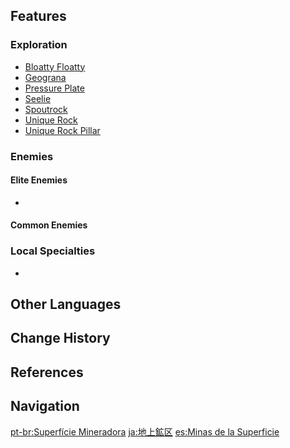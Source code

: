 {{Location Infobox
|image        = The Surface.png
|type         = Subarea
|region       = Liyue
|area         = The Chasm
}}
{{Location Intro|description=<p></p>}}
<!--
==Points of Interest==
{| class="article-table alternating-colors-table tdc1" style="width: 100%;"
! style="width: 200px;" | Name
! Description
|- id="Name"
| [[File:Image.png|180px]]<br />Name
| Short description
|}

==Quests==
{{Quests by Category List|heo=1}}
-->
==Features==
===Exploration===
* [[Bloatty Floatty]]
* [[Geograna]]
* [[Pressure Plate]]
* [[Seelie]]
* [[Spoutrock]]
* [[Unique Rock]]
* [[Unique Rock Pillar]]

===Enemies===
====Elite Enemies====
* {{Enemy|Geovishap}}

====Common Enemies====
{{Column|2|
* {{Enemy|Hilichurl}}
* {{Enemy|Rock Shield Hilichurl Guard}}
* {{Enemy|Hilichurl Grenadier}}
* {{Enemy|Electro Hilichurl Shooter}}
* {{Enemy|Pyro Hilichurl Shooter}}
* {{Enemy|Geo Samachurl}}
* {{Enemy|Treasure Hoarders: Crusher}}
* {{Enemy|Treasure Hoarders: Marksman}}
* {{Enemy|Treasure Hoarders: Pugilist}}
* {{Enemy|Treasure Hoarders: Scout}}
* {{Enemy|Treasure Hoarders: Seaman}}
* {{Enemy|Treasure Hoarders: Electro Potioneer}}
* {{Enemy|Treasure Hoarders: Pyro Potioneer}}
}}

===Local Specialties===
* {{Item|Cor Lapis}}
<!--
===Interactables===

==Puzzles==

==NPCs==
*

==Lore==

==Trivia==
*

==Soundtracks==
The following [[soundtrack]]s are played at {{subst:PAGENAME}}.
{{Soundtracks by Category|{{subst:PAGENAME}}}}

==Gallery==
<gallery>

</gallery>

==Video Guides==
{{EVT
|video1   =  youtu.be
|caption1 = 
}}-->

==Other Languages==
{{Other Languages
|en      = The Surface
|zhs     = 地面矿区
|zhs_rm  = Dìmiàn Kuàngqū
|zht     = 地面礦區
|zht_rm  = Dìmiàn Kuàngqū
|zh_tl   = Surface Mining Area
|ja      = {{Rubi|地|ち|上|じょう|鉱|こう|区|く}}
|ja_rm   = Chijou Kouku<ref>[[Map]], Label: The Surface (Japanese)</ref>
|ja_tl   = Surface Mining Area
|ko      = {{tt|노천|露天}} {{tt|광산|鑛山}}
|ko_rm   = Nocheon Gwangsan
|ko_tl   = Open-Pit Mine
|es      = Minas de la Superficie
|es_tl   = Mines of the Surface
|fr      = L'En-dehors
|fr_tl   = The Outside
|ru      = Карьер
|ru_tl   = Quarry
|th      = Surface
|vi      = Khu Bề Mặt
|vi_tl   = Surface Area
|de      = Oberes Abbaugebiet
|de_tl   = Upper Mining Area
|id      = The Surface
|pt      = Superfície Mineradora
|pt_tl   = 
|tr      = Yüzey
|tr_tl   = 
|it      = Superficie
|it_tl   = Surface
}}

==Change History==
{{Change History|2.6}}

==References==
{{Reflist}}

==Navigation==
{{Area Navbox|Liyue}}

[[pt-br:Superfície Mineradora]]
[[ja:地上鉱区]]
[[es:Minas de la Superficie]]